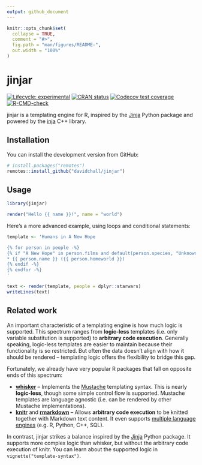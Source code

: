 ```yaml
---
output: github_document
---
```


<!-- README.md is generated from README.Rmd. Please edit that file -->

```r
knitr::opts_chunk$set(
  collapse = TRUE,
  comment = "#>",
  fig.path = "man/figures/README-",
  out.width = "100%"
)
```

# jinjar

<!-- badges: start -->
[![Lifecycle: experimental](https://img.shields.io/badge/lifecycle-experimental-orange.svg)](https://lifecycle.r-lib.org/articles/stages.html#experimental)
[![CRAN status](https://www.r-pkg.org/badges/version/jinjar)](https://CRAN.R-project.org/package=jinjar)
[![Codecov test coverage](https://codecov.io/gh/davidchall/jinjar/branch/master/graph/badge.svg)](https://codecov.io/gh/davidchall/jinjar?branch=master)
[![R-CMD-check](https://github.com/davidchall/jinjar/workflows/R-CMD-check/badge.svg)](https://github.com/davidchall/jinjar/actions)
<!-- badges: end -->

jinjar is a templating engine for R, inspired by the [Jinja](https://jinja.palletsprojects.com/) Python package and powered by the [inja](https://github.com/pantor/inja) C++ library.

## Installation

You can install the development version from GitHub:

``` r
# install.packages("remotes")
remotes::install_github("davidchall/jinjar")
```

## Usage

```r
library(jinjar)

render("Hello {{ name }}!", name = "world")
```

Here's a more advanced example, using loops and conditional statements:

```r
template <- 'Humans in A New Hope

{% for person in people -%}
{% if "A New Hope" in person.films and default(person.species, "Unknown") == "Human" -%}
* {{ person.name }} ({{ person.homeworld }})
{% endif -%}
{% endfor -%}
'

text <- render(template, people = dplyr::starwars)
writeLines(text)
```


## Related work

An important characteristic of a templating engine is how much logic is supported.
This spectrum ranges from **logic-less** templates (i.e. only variable substitution is supported) to **arbitrary code execution**.
Generally speaking, logic-less templates are easier to maintain because their functionality is so restricted.
But often the data doesn't align with how it should be rendered -- templating logic offers the flexibility to bridge this gap.

Fortunately, we already have very popular R packages that fall on opposite ends of this spectrum:

* [**whisker**](https://github.com/edwindj/whisker) -- Implements the [Mustache](https://mustache.github.io) templating syntax. This is nearly **logic-less**, though some simple control flow is supported. Mustache templates are language agnostic (i.e. can be rendered by other Mustache implementations).
* [**knitr**](https://yihui.org/knitr/) and [**rmarkdown**](https://github.com/rstudio/rmarkdown) -- Allows **arbitrary code execution** to be knitted together with Markdown text content. It even supports [multiple language engines](https://bookdown.org/yihui/rmarkdown/language-engines.html) (e.g. R, Python, C++, SQL).

In contrast, jinjar strikes a balance inspired by the [Jinja](https://jinja.palletsprojects.com/) Python package.
It supports more complex logic than whisker, but without the arbitrary code execution of knitr.
You can learn about the supported logic in `vignette("template-syntax")`.
